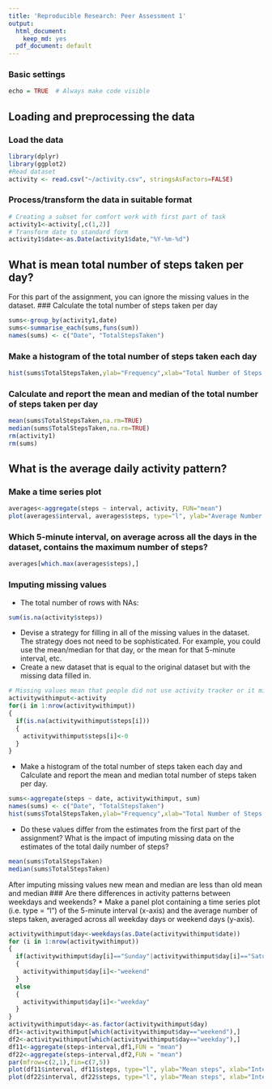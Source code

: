 ```yaml
---
title: 'Reproducible Research: Peer Assessment 1'
output:
  html_document:
    keep_md: yes
  pdf_document: default
---
```

### Basic settings
```r
echo = TRUE  # Always make code visible
```

## Loading and preprocessing the data
### Load the data
```r
library(dplyr)
library(ggplot2)
#Read dataset 
activity <- read.csv("~/activity.csv", stringsAsFactors=FALSE)
```
### Process/transform the data in suitable format
```r
# Creating a subset for comfort work with first part of task
activity1<-activity[,c(1,2)]
# Transform date to standard form
activity1$date<-as.Date(activity1$date,"%Y-%m-%d")
```

## What is mean total number of steps taken per day?
For this part of the assignment, you can ignore the missing values in the dataset.
### Calculate the total number of steps taken per day
```r
sums<-group_by(activity1,date)
sums<-summarise_each(sums,funs(sum))
names(sums) <- c("Date", "TotalStepsTaken")
```
### Make a histogram of the total number of steps taken each day
```r
hist(sums$TotalStepsTaken,ylab="Frequency",xlab="Total Number of Steps per Day", main="Total Number of Steps Taken Each Day", col="red")
```
### Calculate and report the mean and median of the total number of steps taken per day
```r
mean(sums$TotalStepsTaken,na.rm=TRUE)
median(sums$TotalStepsTaken,na.rm=TRUE)
rm(activity1)
rm(sums)
```

## What is the average daily activity pattern?
### Make a time series plot
```r
averages<-aggregate(steps ~ interval, activity, FUN="mean")
plot(averages$interval, averages$steps, type="l", ylab="Average Number of Steps Taken Across All Days", xlab="5-Minute Interval", main="Average Number of Steps Taken Across All Days per Interval")
```
### Which 5-minute interval, on average across all the days in the dataset, contains the maximum number of steps?
```r
averages[which.max(averages$steps),]
```
### Imputing missing values
* The total number of rows with NAs:
```r
sum(is.na(activity$steps))
```
* Devise a strategy for filling in all of the missing values in the dataset. The strategy does not need to be sophisticated. For example, you could use the mean/median for that day, or the mean for that 5-minute interval, etc.
* Create a new dataset that is equal to the original dataset but with the missing data filled in.
```r
# Missing values mean that people did not use activity tracker or it might be broken or there was no battery energy. So that we can set the missing values to 0.
activitywithimput<-activity
for(i in 1:nrow(activitywithimput))
{
  if(is.na(activitywithimput$steps[i]))
  {
    activitywithimput$steps[i]<-0
  }
}
```
* Make a histogram of the total number of steps taken each day and Calculate and report the mean and median total number of steps taken per day. 
```r
sums<-aggregate(steps ~ date, activitywithimput, sum)
names(sums) <- c("Date", "TotalStepsTaken")
hist(sums$TotalStepsTaken,ylab="Frequency",xlab="Total Number of Steps per Day", main="Total Number of Steps Taken Each Day", col="green")
```
* Do these values differ from the estimates from the first part of the assignment? What is the impact of imputing missing data on the estimates of the total daily number of steps?
```r
mean(sums$TotalStepsTaken)
median(sums$TotalStepsTaken)
```
After imputing missing values new mean and median are less than old mean and median
### Are there differences in activity patterns between weekdays and weekends?
* Make a panel plot containing a time series plot (i.e. type = "l") of the 5-minute interval (x-axis) and the average number of steps taken, averaged across all weekday days or weekend days (y-axis).
```r
activitywithimput$day<-weekdays(as.Date(activitywithimput$date))
for (i in 1:nrow(activitywithimput))
{
  if(activitywithimput$day[i]=="Sunday"|activitywithimput$day[i]=="Saturday")
  {
    activitywithimput$day[i]<-"weekend"
  }
  else
  {
    activitywithimput$day[i]<-"weekday"
  }
}
activitywithimput$day<-as.factor(activitywithimput$day)
df1<-activitywithimput[which(activitywithimput$day=="weekend"),]
df2<-activitywithimput[which(activitywithimput$day=="weekday"),]
df11<-aggregate(steps~interval,df1,FUN = "mean")
df22<-aggregate(steps~interval,df2,FUN = "mean")
par(mfrow=c(2,1),fin=c(7,5))
plot(df11$interval, df11$steps, type="l", ylab="Mean steps", xlab="Interval", main="Number of Steps by weekend")
plot(df22$interval, df22$steps, type="l", ylab="Mean steps", xlab="Interval", main="Number of Steps by weekdays")
```
